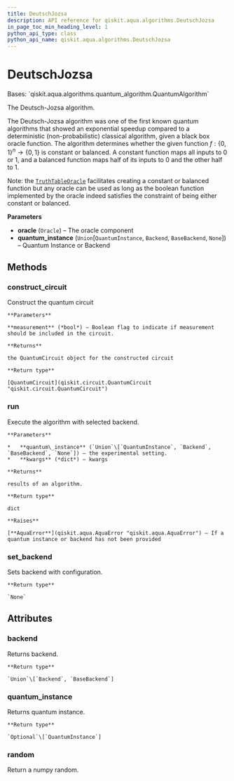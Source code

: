 ```yaml
---
title: DeutschJozsa
description: API reference for qiskit.aqua.algorithms.DeutschJozsa
in_page_toc_min_heading_level: 1
python_api_type: class
python_api_name: qiskit.aqua.algorithms.DeutschJozsa
---
```


# DeutschJozsa

<Class id="qiskit.aqua.algorithms.DeutschJozsa" isDedicatedPage={true} github="https://github.com/qiskit-community/qiskit-aqua/tree/stable/0.9/qiskit/aqua/algorithms/education/deutsch_jozsa.py" signature="DeutschJozsa(oracle, quantum_instance=None)">
  Bases: `qiskit.aqua.algorithms.quantum_algorithm.QuantumAlgorithm`

  The Deutsch-Jozsa algorithm.

  The Deutsch-Jozsa algorithm was one of the first known quantum algorithms that showed an exponential speedup compared to a deterministic (non-probabilistic) classical algorithm, given a black box oracle function. The algorithm determines whether the given function $f:\{0,1\}^n \rightarrow \{0,1\}$ is constant or balanced. A constant function maps all inputs to 0 or 1, and a balanced function maps half of its inputs to 0 and the other half to 1.

  Note: the [`TruthTableOracle`](qiskit.aqua.components.oracles.TruthTableOracle "qiskit.aqua.components.oracles.TruthTableOracle") facilitates creating a constant or balanced function but any oracle can be used as long as the boolean function implemented by the oracle indeed satisfies the constraint of being either constant or balanced.

  **Parameters**

  *   **oracle** (`Oracle`) – The oracle component
  *   **quantum\_instance** (`Union`\[`QuantumInstance`, `Backend`, `BaseBackend`, `None`]) – Quantum Instance or Backend

  ## Methods

  ### construct\_circuit

  <Function id="qiskit.aqua.algorithms.DeutschJozsa.construct_circuit" name="construct_circuit" signature="DeutschJozsa.construct_circuit(measurement=False)">
    Construct the quantum circuit

    **Parameters**

    **measurement** (*bool*) – Boolean flag to indicate if measurement should be included in the circuit.

    **Returns**

    the QuantumCircuit object for the constructed circuit

    **Return type**

    [QuantumCircuit](qiskit.circuit.QuantumCircuit "qiskit.circuit.QuantumCircuit")
  </Function>

  ### run

  <Function id="qiskit.aqua.algorithms.DeutschJozsa.run" name="run" signature="DeutschJozsa.run(quantum_instance=None, **kwargs)">
    Execute the algorithm with selected backend.

    **Parameters**

    *   **quantum\_instance** (`Union`\[`QuantumInstance`, `Backend`, `BaseBackend`, `None`]) – the experimental setting.
    *   **kwargs** (*dict*) – kwargs

    **Returns**

    results of an algorithm.

    **Return type**

    dict

    **Raises**

    [**AquaError**](qiskit.aqua.AquaError "qiskit.aqua.AquaError") – If a quantum instance or backend has not been provided
  </Function>

  ### set\_backend

  <Function id="qiskit.aqua.algorithms.DeutschJozsa.set_backend" name="set_backend" signature="DeutschJozsa.set_backend(backend, **kwargs)">
    Sets backend with configuration.

    **Return type**

    `None`
  </Function>

  ## Attributes

  ### backend

  <Attribute id="qiskit.aqua.algorithms.DeutschJozsa.backend" name="backend">
    Returns backend.

    **Return type**

    `Union`\[`Backend`, `BaseBackend`]
  </Attribute>

  ### quantum\_instance

  <Attribute id="qiskit.aqua.algorithms.DeutschJozsa.quantum_instance" name="quantum_instance">
    Returns quantum instance.

    **Return type**

    `Optional`\[`QuantumInstance`]
  </Attribute>

  ### random

  <Attribute id="qiskit.aqua.algorithms.DeutschJozsa.random" name="random">
    Return a numpy random.
  </Attribute>
</Class>

